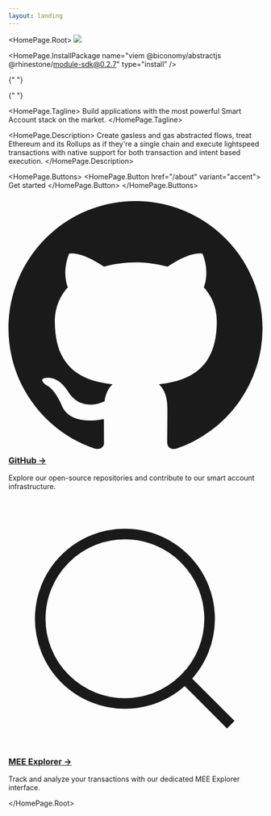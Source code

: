 ```yaml
---
layout: landing
---
```



<HomePage.Root>
  <img src="https://i.imgur.com/GTag7Eu.png"/>

  <HomePage.InstallPackage name="viem @biconomy/abstractjs @rhinestone/module-sdk@0.2.7" type="install" />

{" "}

{" "}

<HomePage.Tagline>
  Build applications with the most powerful Smart Account stack on
  the market.
</HomePage.Tagline>

<HomePage.Description>
  Create gasless and gas abstracted flows, treat Ethereum and its
  Rollups as if they're a single chain and execute lightspeed transactions with
  native support for both transaction and intent based execution.
</HomePage.Description>

  <HomePage.Buttons>
    <HomePage.Button href="/about" variant="accent">
      Get started
    </HomePage.Button>
  </HomePage.Buttons>

<div className="mx-0 mt-4 md:mx-4 xl:-mx-12 2xl:-mx-24">
    <div className="grid grid-cols-1 md:grid-cols-2 gap-8">
        <div className="p-6 border border-gray-200 rounded-lg hover:shadow-lg transition-shadow duration-300">
            <h3 className="text-orange-600 font-bold text-xl mb-2">
                <a href="https://github.com/bcnmy" className="no-underline hover:text-orange-800">
                    <svg className="inline-block w-5 h-5 mr-1" viewBox="0 0 24 24" fill="currentColor">
                        <path d="M12 0C5.37 0 0 5.37 0 12c0 5.31 3.435 9.795 8.205 11.385.6.105.825-.255.825-.57 0-.285-.015-1.23-.015-2.235-3.015.555-3.795-.735-4.035-1.41-.135-.345-.72-1.41-1.23-1.695-.42-.225-1.02-.78-.015-.795.945-.015 1.62.87 1.845 1.23 1.08 1.815 2.805 1.305 3.495.99.105-.78.42-1.305.765-1.605-2.67-.3-5.46-1.335-5.46-5.925 0-1.305.465-2.385 1.23-3.225-.12-.3-.54-1.53.12-3.18 0 0 1.005-.315 3.3 1.23.96-.27 1.98-.405 3-.405s2.04.135 3 .405c2.295-1.56 3.3-1.23 3.3-1.23.66 1.65.24 2.88.12 3.18.765.84 1.23 1.905 1.23 3.225 0 4.605-2.805 5.625-5.475 5.925.435.375.81 1.095.81 2.22 0 1.605-.015 2.895-.015 3.3 0 .315.225.69.825.57A12.02 12.02 0 0024 12c0-6.63-5.37-12-12-12z"/>
                    </svg>
                    GitHub →
                </a>
            </h3>
            Explore our open-source repositories and contribute to our smart account infrastructure.
        </div>
        <div className="p-6 border border-gray-200 rounded-lg hover:shadow-lg transition-shadow duration-300">
            <h3 className="text-orange-600 font-bold text-xl mb-2">
                <a href="https://meescan.biconomy.io" className="no-underline hover:text-orange-800">
                    <svg className="inline-block w-5 h-5 mr-1" viewBox="0 0 24 24" fill="none" stroke="currentColor" strokeWidth="2" strokeLinecap="round" strokeLinejoin="round">
                        <circle cx="11" cy="11" r="8"></circle>
                        <line x1="21" y1="21" x2="16.65" y2="16.65"></line>
                    </svg>
                    MEE Explorer →
                </a>
            </h3>
            Track and analyze your transactions with our dedicated MEE Explorer interface.
        </div>
    </div>
</div>

</HomePage.Root>


